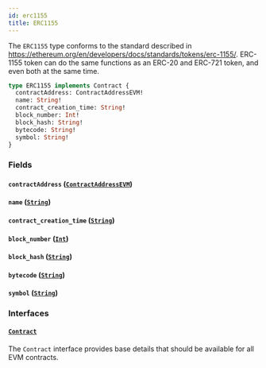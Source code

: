 ```yaml
---
id: erc1155
title: ERC1155
---
```



The `ERC1155` type conforms to the standard described in https://ethereum.org/en/developers/docs/standards/tokens/erc-1155/.
ERC-1155 token can do the same functions as an ERC-20 and ERC-721 token, and even both at the same time.

```graphql
type ERC1155 implements Contract {
  contractAddress: ContractAddressEVM!
  name: String!
  contract_creation_time: String!
  block_number: Int!
  block_hash: String!
  bytecode: String!
  symbol: String!
}
```


### Fields

#### `contractAddress` ([`ContractAddressEVM`](/reference/scalars/contract-address-evm))




#### `name` ([`String`](/reference/scalars/string))




#### `contract_creation_time` ([`String`](/reference/scalars/string))




#### `block_number` ([`Int`](/reference/scalars/int))




#### `block_hash` ([`String`](/reference/scalars/string))




#### `bytecode` ([`String`](/reference/scalars/string))




#### `symbol` ([`String`](/reference/scalars/string))




### Interfaces

#### [`Contract`](/reference/interfaces/contract) 

The `Contract` interface provides base details that should be available for all EVM contracts.




